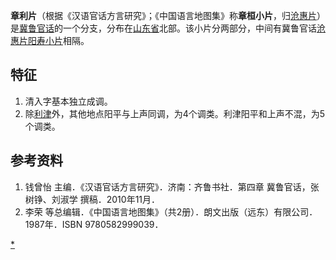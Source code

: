 '''章利片'''（根据《汉语官话方言研究》；《中国语言地图集》称'''章桓小片'''，归[[沧惠片|沧惠片]]）是[[冀鲁官话|冀鲁官话]]的一个分支，分布在[[山东省|山东省]]北部。该小片分两部分，中间有冀鲁官话[[沧惠片|沧惠片]][[阳寿小片|阳寿小片]]相隔。

==特征==
#清入字基本独立成调。
#除[[利津|利津]]外，其他地点阳平与上声同调，为4个调类。利津阳平和上声不混，为5个调类。

==参考资料==
#钱曾怡 主编．《汉语官话方言研究》．济南：齐鲁书社．第四章 冀鲁官话，张树铮、刘淑学 撰稿．2010年11月．
#李荣 等总编辑．《中国语言地图集》（共2册）．朗文出版（远东）有限公司．1987年．ISBN 9780582999039．

{{官話}}

[[分类:冀鲁官话|*]]